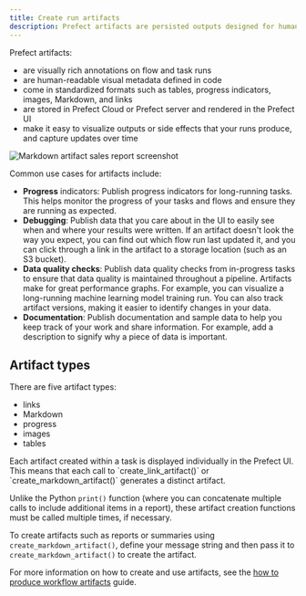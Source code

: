 ```yaml
---
title: Create run artifacts
description: Prefect artifacts are persisted outputs designed for human consumption and available in the UI.
---
```


Prefect artifacts:

- are visually rich annotations on flow and task runs
- are human-readable visual metadata defined in code
- come in standardized formats such as tables, progress indicators, images, Markdown, and links
- are stored in Prefect Cloud or Prefect server and rendered in the Prefect UI
- make it easy to visualize outputs or side effects that your runs produce, and capture updates over time

![Markdown artifact sales report screenshot](/v3/img/ui/md-artifact-info.png)

Common use cases for artifacts include:

- **Progress** indicators: Publish progress indicators for long-running tasks. This helps monitor the progress of your tasks and flows and ensure they are running as expected.
- **Debugging**: Publish data that you care about in the UI to easily see when and where your results were written. If an artifact doesn't look the way you expect, you can find out which flow run last updated it, and you can click through a link in the artifact to a storage location (such as an S3 bucket).
- **Data quality checks**: Publish data quality checks from in-progress tasks to ensure that data quality is maintained throughout a pipeline. Artifacts make for great performance graphs. For example, you can visualize a long-running machine learning model training run. You can also track artifact versions, making it easier to identify changes in your data.
- **Documentation**: Publish documentation and sample data to help you keep track of your work and share information. 
For example, add a description to signify why a piece of data is important.

## Artifact types

There are five artifact types:

- links
- Markdown
- progress
- images
- tables

<Note> 
Each artifact created within a task is displayed individually in the Prefect UI.
This means that each call to `create_link_artifact()` or `create_markdown_artifact()` generates a distinct artifact.

Unlike the Python `print()` function (where you can concatenate multiple calls to include additional items in a report), 
these artifact creation functions must be called multiple times, if necessary. 

To create artifacts such as reports or summaries using `create_markdown_artifact()`, define your message string 
and then pass it to `create_markdown_artifact()` to create the artifact.
</Note>


For more information on how to create and use artifacts, see the [how to produce workflow artifacts](/v3/how-to-guides/workflows/artifacts/) guide.